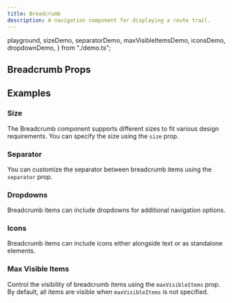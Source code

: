 ```yaml
---
title: Breadcrumb
description: A navigation component for displaying a route trail.
---
```


  playground,
  sizeDemo,
  separatorDemo,
  maxVisibleItemsDemo,
  iconsDemo,
  dropdownDemo,
} from "./demo.ts";

<Demo data={playground} />

## Breadcrumb Props

<auto-type-table path="./props.ts" name="BreadcrumbProps" />

## Examples

### Size

The Breadcrumb component supports different sizes to fit various design requirements. You can specify the size using the `size` prop.

<Demo data={sizeDemo} />

### Separator

You can customize the separator between breadcrumb items using the `separator` prop.

<Demo data={separatorDemo} />

### Dropdowns

Breadcrumb items can include dropdowns for additional navigation options.

<Demo data={dropdownDemo} />

### Icons

Breadcrumb items can include icons either alongside text or as standalone elements.

<Demo data={iconsDemo} />

### Max Visible Items

Control the visibility of breadcrumb items using the `maxVisibleItems` prop. By default, all items are visible when `maxVisibleItems` is not specified.

<Demo data={maxVisibleItemsDemo} />
